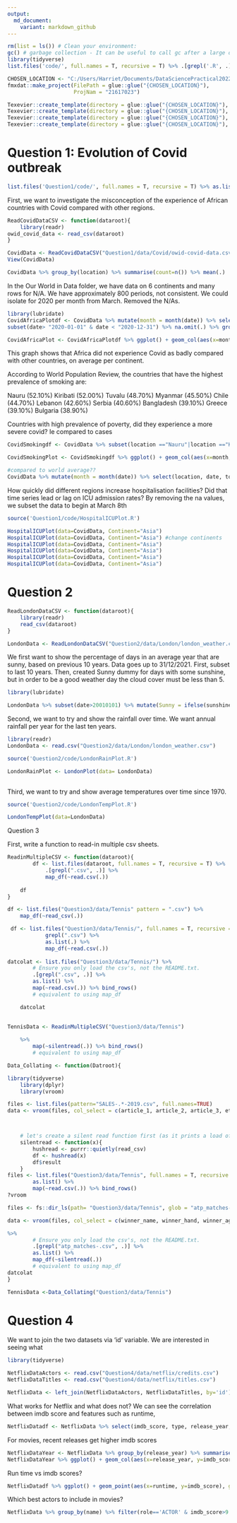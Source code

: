 ```yaml
---
output:
  md_document:
    variant: markdown_github
---
```





```r

rm(list = ls()) # Clean your environment:
gc() # garbage collection - It can be useful to call gc after a large object has been removed, as this may prompt R to return memory to the operating system.
library(tidyverse)
list.files('code/', full.names = T, recursive = T) %>% .[grepl('.R', .)] %>% as.list() %>% walk(~source(.))
```

```r
CHOSEN_LOCATION <- "C:/Users/Harriet/Documents/DataSciencePractical2022"
fmxdat::make_project(FilePath = glue::glue("{CHOSEN_LOCATION}"), 
                     ProjNam = "21617023")

Texevier::create_template(directory = glue::glue("{CHOSEN_LOCATION}"), template_name = "Question1")
Texevier::create_template(directory = glue::glue("{CHOSEN_LOCATION}"), template_name = "Question2")
Texevier::create_template(directory = glue::glue("{CHOSEN_LOCATION}"), template_name = "Question3")
Texevier::create_template(directory = glue::glue("{CHOSEN_LOCATION}"), template_name = "Question4")
```

# Question 1: Evolution of Covid outbreak
```r
list.files('Question1/code/', full.names = T, recursive = T) %>% as.list() %>% walk(~source(.))
```


First, we want to investigate the misconception of the experience of African countries with Covid compared with other regions.
```r
ReadCovidDataCSV <- function(dataroot){
    library(readr)
owid_covid_data <- read_csv(dataroot)
}

CovidData <- ReadCovidDataCSV("Question1/data/Covid/owid-covid-data.csv")
View(CovidData)
```

```r
CovidData %>% group_by(location) %>% summarise(count=n()) %>% mean(.)
```
In the Our World in Data folder, we have data on 6 continents and many rows for N/A. We have approximately 800 periods, not consistent. We could isolate for 2020 per month from March. Removed the N/As.

```r
library(lubridate)
CovidAfricaPlotdf <- CovidData %>% mutate(month = month(date)) %>% select(continent, location, date, total_cases, month) %>% 
subset(date> "2020-01-01" & date < "2020-12-31") %>% na.omit(.) %>% group_by(continent, month) %>% summarise_at(vars(total_cases), ~mean(.))

CovidAfricaPlot <- CovidAfricaPlotdf %>% ggplot() + geom_col(aes(x=month, y=total_cases, fill=continent)) + labs(title="Evolution of Covid outbreak of total cases per month per continent in 2020") + ylab("Cumulative total cases") + xlab("Month in 2020")


```

This graph shows that Africa did not experience Covid as badly compared with other countries, on average per continent. 

According to World Population Review, the countries that have the highest prevalence of smoking are:

Nauru (52.10%)
Kiribati (52.00%)
Tuvalu (48.70%)
Myanmar (45.50%)
Chile (44.70%)
Lebanon (42.60%)
Serbia (40.60%)
Bangladesh (39.10%)
Greece (39.10%)
Bulgaria (38.90%)

Countries with high prevalence of poverty, did they experience a more severe covid? Ie compared to cases
```r
CovidSmokingdf <- CovidData %>% subset(location =="Nauru"|location =="Kiribati"|location =="Tuvalu"|location == "Myanmar"|location =="Chile"|location =="Lebanon"|location =="Serbia"|location == "Bangladesh"| location =="Greece"|location =="Bulgaria") %>% mutate(month = month(date)) %>% select(location, date, total_cases, month, total_deaths) %>% subset(date> "2020-01-01" & date < "2020-12-31") %>% na.omit(.) %>% group_by(location, month) %>% summarise_at(vars(c(total_cases, total_deaths)), ~mean(.)) 

CovidSmokingPlot <- CovidSmokingdf %>% ggplot() + geom_col(aes(x=month, y=total_cases, fill=location)) 

#compared to world average??
CovidData %>% mutate(month = month(date)) %>% select(location, date, total_cases, month, total_deaths) %>% subset(date> "2020-01-01" & date < "2020-12-31") %>% na.omit(.) %>% group_by(location, month) %>% summarise_at(vars(c(total_cases, total_deaths)), ~mean(.)) 

```

How quickly did different regions increase hospitalisation facilities? Did that time series lead or lag on ICU admission rates? By removing the na values, we subset the data to begin at March 8th
```r

source('Question1/code/HospitalICUPlot.R')

HospitalICUPlot(data=CovidData, Continent="Asia")
HospitalICUPlot(data=CovidData, Continent="Asia") #change continents
HospitalICUPlot(data=CovidData, Continent="Asia")
HospitalICUPlot(data=CovidData, Continent="Asia")
HospitalICUPlot(data=CovidData, Continent="Asia")
HospitalICUPlot(data=CovidData, Continent="Asia")
```

# Question 2

```r
ReadLondonDataCSV <- function(dataroot){
    library(readr)
    read_csv(dataroot)
}

LondonData <- ReadLondonDataCSV("Question2/data/London/london_weather.csv")
```

We first want to show the percentage of days in an average year that are sunny, based on previous 10 years. Data goes up to 31/12/2021. First, subset to last 10 years. Then, created Sunny dummy for days with some sunshine, but in order to be a good weather day the cloud cover must be less than 5.
```r
library(lubridate)

LondonData %>% subset(date>20010101) %>% mutate(Sunny = ifelse(sunshine>0, 1, 0)) %>% mutate(GoodWeather = ifelse(cloud_cover < 5 & Sunny == 1, 1, 0)) 
```

Second, we want to try and show the rainfall over time. We want annual rainfall per year for the last ten years.
```r
library(readr)
LondonData <- read.csv("Question2/data/London/london_weather.csv")

source('Question2/code/LondonRainPlot.R')

LondonRainPlot <- LondonPlot(data= LondonData)
   
```

Third, we want to try and show average temperatures over time since 1970.
```r

source('Question2/code/LondonTempPlot.R')

LondonTempPlot(data=LondonData)
```

Question 3

First, write a function to read-in multiple csv sheets.
```r
ReadinMultipleCSV <- function(dataroot){
        df <- list.files(dataroot, full.names = T, recursive = T) %>%
            .[grepl(".csv", .)] %>%
            map_df(~read.csv(.)) 
        
    df
}  

df <- list.files("Question3/data/Tennis" pattern = ".csv") %>% 
    map_df(~read_csv(.))

 df <- list.files("Question3/data/Tennis/", full.names = T, recursive = T) %>%
            grepl(".csv") %>%
            as.list(.) %>% 
            map_df(~read.csv(.))
 
datcolat <- list.files("Question3/data/Tennis/") %>%
        # Ensure you only load the csv's, not the README.txt.
        .[grepl(".csv", .)] %>%
        as.list() %>%
        map(~read.csv(.)) %>% bind_rows()
        # equivalent to using map_df

    datcolat
            

TennisData <- ReadinMultipleCSV("Question3/data/Tennis")
    
    %>%
        map(~silentread(.)) %>% bind_rows()
        # equivalent to using map_df

Data_Collating <- function(Datroot){

library(tidyverse)
    library(dplyr)
    library(vroom)

files <- list.files(pattern="SALES-.*-2019.csv", full.names=TRUE)
data <- vroom(files, col_select = c(article_1, article_2, article_3, etc), skip = 1)



    # let's create a silent read function first (as it prints a load of nonsense if you use read_csv directly):
    silentread <- function(x){
        hushread <- purrr::quietly(read_csv)
        df <- hushread(x)
        df$result
    }
files <- list.files("Question3/data/Tennis", full.names = T, recursive = T, row.names=F) %>% .[grepl("atp_matches",.)] %>%
        as.list() %>%
        map(~read.csv(.)) %>% bind_rows()
?vroom

files <- fs::dir_ls(path= "Question3/data/Tennis", glob = "atp_matches-.csv")

data <- vroom(files, col_select = c(winner_name, winner_hand, winner_age, minutes, winner_ht, tourney_date), skip = 1)

%>%
        # Ensure you only load the csv's, not the README.txt.
        .[grepl("atp_matches-.csv", .)] %>%
        as.list() %>%
        map_df(~silentread(.)) 
        # equivalent to using map_df
datcolat
}

TennisData <-Data_Collating("Question3/data/Tennis")
```


# Question 4

We want to join the two datasets via 'id' variable. We are interested in seeing what 
```r
library(tidyverse)

NetflixDataActors <- read.csv("Question4/data/netflix/credits.csv")
NetflixDataTitles <- read.csv("Question4/data/netflix/titles.csv")
```

```r
NetflixData <- left_join(NetflixDataActors, NetflixDataTitles, by='id') %>% as_tibble(.) %>% select()
```

What works for Netflix and what does not? We can see the correlation between imdb score and features such as runtime, 
```r
NetflixDatadf <- NetflixData %>% select(imdb_score, type, release_year, runtime, genres, production_countries)
```

For movies, recent releases get higher imdb scores
```r
NetflixDataYear <- NetflixData %>% group_by(release_year) %>% summarise_at(vars(imdb_score), ~mean(.))
NetflixDataYear %>% ggplot() + geom_col(aes(x=release_year, y=imdb_score), stat='identity', na.rm=T, color='orange') + theme_minimal() + coord_cartesian(ylim=c(5,8.5)) + labs(title="Average IMDB ratings for movies released in years from 1950s to 2000s")
```

Run time vs imdb scores?
```r

NetflixDatadf %>% ggplot() + geom_point(aes(x=runtime, y=imdb_score), group=1.6, color='pink', size=1) +theme_minimal() + coord_cartesian(xlim=c(0,100))
```


Which best actors to include in movies?
```r
NetflixData %>% group_by(name) %>% filter(role=='ACTOR' & imdb_score>9.4) %>% select(name, imdb_score)
```

